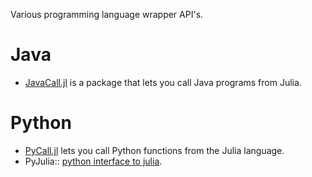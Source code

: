 Various programming language wrapper API's.

= Java =
* [http://aviks.github.io/JavaCall.jl/ JavaCall.jl] is a package that lets you call Java programs from Julia. 


= Python =
* [https://github.com/stevengj/PyCall.jl PyCall.jl] lets you call Python functions from the Julia language.
* PyJulia:: [https://github.com/jakebolewski/pyjulia python interface to julia].
